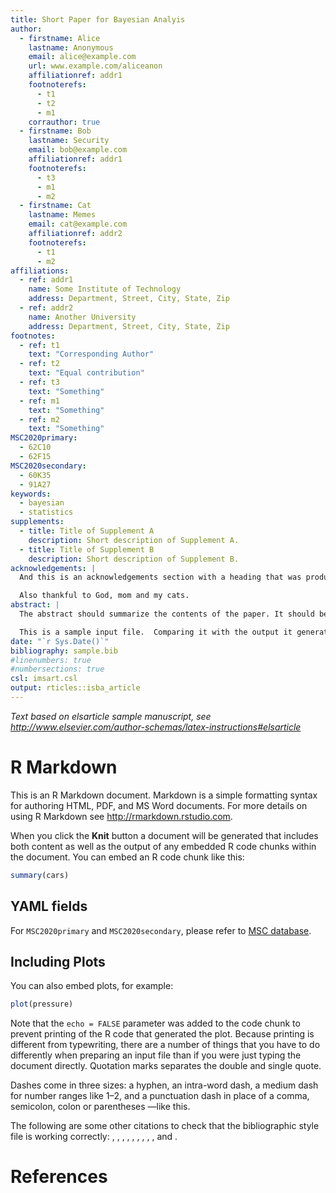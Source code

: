 ```yaml
---
title: Short Paper for Bayesian Analyis
author:
  - firstname: Alice 
    lastname: Anonymous
    email: alice@example.com
    url: www.example.com/aliceanon
    affiliationref: addr1
    footnoterefs: 
      - t1
      - t2
      - m1
    corrauthor: true
  - firstname: Bob
    lastname: Security
    email: bob@example.com
    affiliationref: addr1
    footnoterefs: 
      - t3
      - m1
      - m2
  - firstname: Cat
    lastname: Memes
    email: cat@example.com
    affiliationref: addr2
    footnoterefs: 
      - t1
      - m2
affiliations:
  - ref: addr1
    name: Some Institute of Technology 
    address: Department, Street, City, State, Zip
  - ref: addr2
    name: Another University
    address: Department, Street, City, State, Zip
footnotes:
  - ref: t1
    text: "Corresponding Author"
  - ref: t2
    text: "Equal contribution"
  - ref: t3
    text: "Something"
  - ref: m1
    text: "Something"  
  - ref: m2
    text: "Something"
MSC2020primary:
  - 62C10
  - 62F15
MSC2020secondary:
  - 60K35
  - 91A27
keywords:
  - bayesian
  - statistics
supplements:
  - title: Title of Supplement A
    description: Short description of Supplement A.
  - title: Title of Supplement B
    description: Short description of Supplement B.
acknowledgements: |
  And this is an acknowledgements section with a heading that was produced by the `acks` environment. Thank you all for helping me writing this Rmarkdown sample file.

  Also thankful to God, mom and my cats.
abstract: |
  The abstract should summarize the contents of the paper. It should be clear, descriptive, self-explanatory and not longer than 200 words. It should also be suitable for publication in abstracting services. Please avoid using math formulas as much as possible.

  This is a sample input file.  Comparing it with the output it generates can show you how to produce a simple document of your. That was the second paragraph.
date: "`r Sys.Date()`"
bibliography: sample.bib
#linenumbers: true
#numbersections: true
csl: imsart.csl
output: rticles::isba_article
---
```


_Text based on elsarticle sample manuscript, see [http://www.elsevier.com/author-schemas/latex-instructions#elsarticle](http://www.elsevier.com/author-schemas/latex-instructions#elsarticle)_


# R Markdown

This is an R Markdown document. Markdown is a simple formatting syntax for authoring HTML, PDF, and MS Word documents. For more details on using R Markdown see <http://rmarkdown.rstudio.com>.

When you click the **Knit** button a document will be generated that includes both content as well as the output of any embedded R code chunks within the document. You can embed an R code chunk like this:

```r
summary(cars)
```

## YAML fields

For `MSC2020primary` and `MSC2020secondary`, please refer to [MSC database](https://mathscinet.ams.org/mathscinet/msc/msc2020.html).

## Including Plots

You can also embed plots, for example:

```r
plot(pressure)
```

Note that the `echo = FALSE` parameter was added to the code chunk to prevent printing of the R code that generated the plot. Because printing is different from typewriting, there are a number of things that you have to do differently when preparing an input file than if you were just typing the document directly.  Quotation marks separates the double and single quote. 

Dashes come in three sizes: a hyphen, an intra-word dash, a medium dash for number ranges like 1--2, and a punctuation dash in place of a comma, semicolon, colon or parentheses ---like this.

The following are some other citations to check that the bibliographic style file is working correctly: \citet{akaike}, \citet*{akivarsq}, \citet{dyke},
\citet{greene}, \citet*{kstuart}, \citet{hilbetech}, \citet{hilbe}, 
\citet{hilbeglm}, \citet{maddalacntrsq}, and \citet*{companion}.  

# References {#references .unnumbered}

